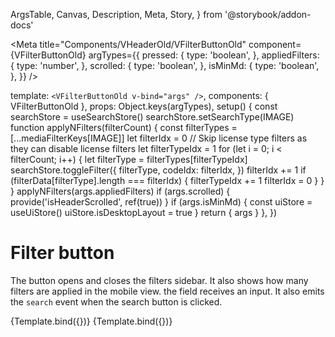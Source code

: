   ArgsTable,
  Canvas,
  Description,
  Meta,
  Story,
} from '@storybook/addon-docs'




<Meta
  title="Components/VHeaderOld/VFilterButtonOld"
  component={VFilterButtonOld}
  argTypes={{
    pressed: {
      type: 'boolean',
    },
    appliedFilters: {
      type: 'number',
    },
    scrolled: {
      type: 'boolean',
    },
    isMinMd: {
      type: 'boolean',
    },
  }}
/>

  template: `<VFilterButtonOld v-bind="args" />`,
  components: { VFilterButtonOld },
  props: Object.keys(argTypes),
  setup() {
    const searchStore = useSearchStore()
    searchStore.setSearchType(IMAGE)
    function applyNFilters(filterCount) {
      const filterTypes = [...mediaFilterKeys[IMAGE]]
      let filterIdx = 0
      // Skip license type filters as they can disable license filters
      let filterTypeIdx = 1
      for (let i = 0; i < filterCount; i++) {
        let filterType = filterTypes[filterTypeIdx]
        searchStore.toggleFilter({
          filterType,
          codeIdx: filterIdx,
        })
        filterIdx += 1
        if (filterData[filterType].length === filterIdx) {
          filterTypeIdx += 1
          filterIdx = 0
        }
      }
    }
    applyNFilters(args.appliedFilters)
    if (args.scrolled) {
      provide('isHeaderScrolled', ref(true))
    }
    if (args.isMinMd) {
      const uiStore = useUiStore()
      uiStore.isDesktopLayout = true
    }
    return { args }
  },
})

# Filter button

<Description of={VFilterButtonOld} />

<ArgsTable of={VFilterButtonOld} />

The button opens and closes the filters sidebar. It also shows how many filters are applied
in the mobile view.
the field receives an input. It also emits the `search` event when the search
button is clicked.

<Canvas>
  <Story name="Default">{Template.bind({})}</Story>
</Canvas>

<Canvas>
  <Story
    name="Mobile Scrolled"
    parameters={{
      viewport: {
        defaultViewport: 'sm',
      },
    }}
  >
    {Template.bind({})}
  </Story>
</Canvas>

